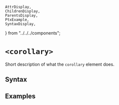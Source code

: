     AttrDisplay,
    ChildrenDisplay,
    ParentsDisplay,
    PtxExample,
    SyntaxDisplay,
} from "../../../components";

# `<corollary>`

Short description of what the `corollary` element does.

## Syntax

<SyntaxDisplay name="corollary" />

## Examples

    